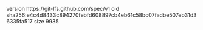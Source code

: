 version https://git-lfs.github.com/spec/v1
oid sha256:e4c4d8433c894270febfd608897cb4eb61c58bc07fadbe507eb31d36335fa517
size 9935
